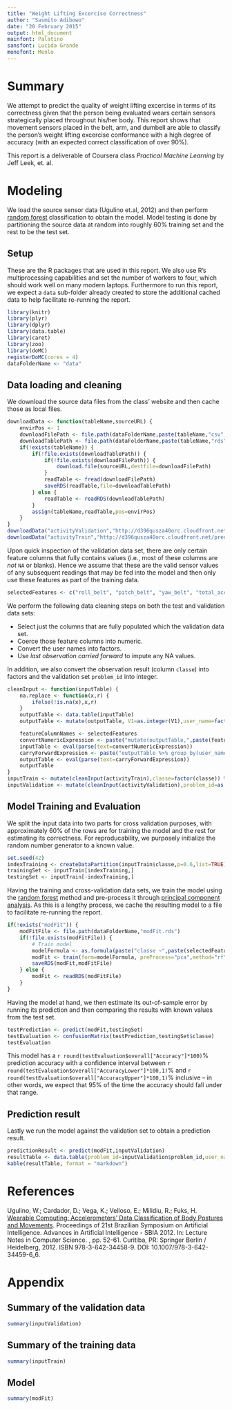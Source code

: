 ```yaml
---
title: "Weight Lifting Excercise Correctness"
author: "Sasmito Adibowo"
date: "20 February 2015"
output: html_document
mainfont: Palatino
sansfont: Lucida Grande
monofont: Menlo 
---
```


# Summary

We attempt to predict the quality of weight lifting excercise in terms of its correctness given that the person being evaluated wears certain sensors strategically placed throughout his/her body. This report shows that movement sensors placed in the belt, arm, and dumbell are able to classify the person's weight lifting excercise conformance with a high degree of accuracy (with an expected correct classification of over 90%).

This report is a deliverable of Coursera class _Practical Machine Learning_ by Jeff Leek, et. al. 

# Modeling

We load the source sensor data (Ugulino et.al, 2012) and then perform [random forest](http://en.wikipedia.org/wiki/Random_forest) classification to obtain the model. Model testing is done by partitioning the source data at random into roughly 60% training set and the rest to be the test set.

## Setup

These are the R packages that are used in this report. We also use R's multiprocessing capabilities and set the number of workers to four, which should work well on many modern laptops. Furthermore to run this report, we expect a `data` sub-folder already created to store the additional cached data to help facilitate re-running the report.


```r
library(knitr)
library(plyr)
library(dplyr)
library(data.table)
library(caret)
library(zoo)
library(doMC)
registerDoMC(cores = 4)
dataFolderName <- "data"
```

## Data loading and cleaning

We download the source data files from the class' website and then cache those as local files.

```r
downloadData <- function(tableName,sourceURL) {
    envirPos <- 1
    downloadFilePath <- file.path(dataFolderName,paste(tableName,"csv",sep="."))
    downloadTablePath <- file.path(dataFolderName,paste(tableName,"rds",sep="."))
    if(!exists(tableName)) {
        if(!file.exists(downloadTablePath)) {
            if(!file.exists(downloadFilePath)) {
                download.file(sourceURL,destfile=downloadFilePath)
            }
            readTable <- fread(downloadFilePath)
            saveRDS(readTable,file=downloadTablePath)
        } else {
            readTable <- readRDS(downloadTablePath)
        }
        assign(tableName,readTable,pos=envirPos)
    }
}
downloadData("activityValidation","http://d396qusza40orc.cloudfront.net/predmachlearn/pml-testing.csv")
downloadData("activityTrain","http://d396qusza40orc.cloudfront.net/predmachlearn/pml-training.csv")

```

Upon quick inspection of the validation data set, there are only certain feature columns that fully contains values (i.e., most of these columns are _not_ `NA` or blanks). Hence we assume that these are the valid sensor values of any subsequent readings that may be fed into the model and then only use these features as part of the training data.

```r
selectedFeatures <- c("roll_belt", "pitch_belt", "yaw_belt", "total_accel_belt", "gyros_belt_x", "gyros_belt_y", "gyros_belt_z", "accel_belt_x", "accel_belt_y", "accel_belt_z", "magnet_belt_x", "magnet_belt_y", "magnet_belt_z", "roll_arm", "pitch_arm", "yaw_arm", "total_accel_arm", "gyros_arm_x", "gyros_arm_y", "gyros_arm_z", "accel_arm_x", "accel_arm_y", "accel_arm_z", "magnet_arm_x", "magnet_arm_y", "magnet_arm_z", "roll_dumbbell", "pitch_dumbbell", "yaw_dumbbell")
```

We perform the following data cleaning steps on both the test and validation data sets:

 * Select just the columns that are fully populated which the validation data set.
 * Coerce those feature columns into numeric.
 * Convert the user names into factors.
 * Use _last observation carried forward_ to impute any NA values.

In addition, we also convert the observation result (column `classe`) into factors and the validation set `problem_id` into integer.

```r
cleanInput <- function(inputTable) {
    na.replace <- function(x,r) {
        ifelse(!is.na(x),x,r)
    }
    outputTable <- data.table(inputTable)
    outputTable <- mutate(outputTable, V1=as.integer(V1),user_name=factor(user_name))

    featureColumnNames <- selectedFeatures
    convertNumericExpression <- paste("mutate(outputTable,",paste(featureColumnNames,"=as.numeric(",featureColumnNames,")",sep="",collapse=","),")",sep="") 
    inputTable <- eval(parse(text=convertNumericExpression))
    carryForwardExpression <- paste("outputTable %>% group_by(user_name) %>% mutate(", paste(featureColumnNames, "=na.locf(",featureColumnNames,")", sep="",collapse=","),")",sep="")
    outputTable <- eval(parse(text=carryForwardExpression))
    outputTable
}
inputTrain <- mutate(cleanInput(activityTrain),classe=factor(classe)) %>% setkey(V1)
inputValidation <- mutate(cleanInput(activityValidation),problem_id=as.integer(problem_id)) %>% setkey(problem_id)
```


## Model Training and Evaluation

We split the input data into two parts for cross validation purposes, with approximately 60% of the rows are for training the model and the rest for estimating its correctness. For reproducability, we purposely initialize the random number generator to a known value.


```r
set.seed(42)
indexTraining <- createDataPartition(inputTrain$classe,p=0.6,list=TRUE)$Resample1
trainingSet <- inputTrain[indexTraining,] 
testingSet <- inputTrain[-indexTraining,] 
```

Having the training and cross-validation data sets, we train the model using the [random forest](http://en.wikipedia.org/wiki/Random_forest) method and pre-process it through [principal component analysis](http://en.wikipedia.org/wiki/Principal_component_analysis). As this is a lengthy process, we cache the resulting model to a file to facilitate re-running the report.

```r
if(!exists("modFit")) {
    modFitFile <- file.path(dataFolderName,"modFit.rds")
    if(!file.exists(modFitFile)) {
        # Train model
        modelFormula <- as.formula(paste("classe ~",paste(selectedFeatures,collapse="+")))
        modFit <- train(form=modelFormula, preProcess="pca",method="rf", trControl=trainControl(method="cv"), data=trainingSet) 
        saveRDS(modFit,modFitFile)
    } else {
        modFit <- readRDS(modFitFile)
    }
}

```

Having the model at hand, we then estimate its out-of-sample error by running its prediction and then comparing the results with known values from the test set.

```r
testPrediction <- predict(modFit,testingSet)
testEvaluation <- confusionMatrix(testPrediction,testingSet$classe)
testEvaluation
```


This model has a `r round(testEvaluation$overall["Accuracy"]*100)`% prediction accuracy with a confidence interval between `r round(testEvaluation$overall["AccuracyLower"]*100,1)`% and `r round(testEvaluation$overall["AccuracyUpper"]*100,1)`% inclusive -- in other words, we expect that 95% of the time the accuracy should fall under that range.

## Prediction result

Lastly we run the model against the validation set to obtain a prediction result.

```r
predictionResult <- predict(modFit,inputValidation)
resultTable <- data.table(problem_id=inputValidation$problem_id,user_name=inputValidation$user_name,result=predictionResult)
kable(resultTable, format = "markdown")
```

# References

Ugulino, W.; Cardador, D.; Vega, K.; Velloso, E.; Milidiu, R.; Fuks, H. [Wearable Computing: Accelerometers' Data Classification of Body Postures and Movements](http://groupware.les.inf.puc-rio.br/work.jsf?p1=10335). Proceedings of 21st Brazilian Symposium on Artificial Intelligence. Advances in Artificial Intelligence - SBIA 2012. In: Lecture Notes in Computer Science. , pp. 52-61. Curitiba, PR: Springer Berlin / Heidelberg, 2012. ISBN 978-3-642-34458-9. DOI: 10.1007/978-3-642-34459-6_6. 

# Appendix

## Summary of the validation data

```r
summary(inputValidation)
```

## Summary of the training data
```r
summary(inputTrain)
```

## Model

```r
summary(modFit)
```